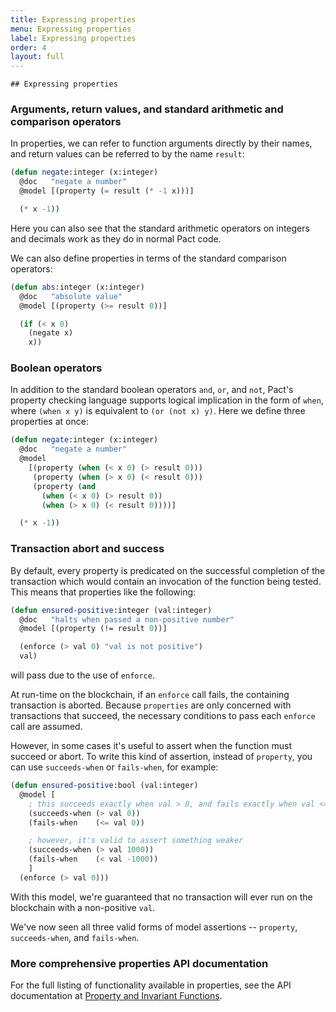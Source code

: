 ```yaml
---
title: Expressing properties
menu: Expressing properties
label: Expressing properties
order: 4
layout: full
---
```


    ## Expressing properties

### Arguments, return values, and standard arithmetic and comparison operators

In properties, we can refer to function arguments directly by their names, and
return values can be referred to by the name `result`:

```lisp
(defun negate:integer (x:integer)
  @doc   "negate a number"
  @model [(property (= result (* -1 x)))]

  (* x -1))
```

Here you can also see that the standard arithmetic operators on integers and
decimals work as they do in normal Pact code.

We can also define properties in terms of the standard comparison operators:

```lisp
(defun abs:integer (x:integer)
  @doc   "absolute value"
  @model [(property (>= result 0))]

  (if (< x 0)
    (negate x)
    x))
```

### Boolean operators

In addition to the standard boolean operators `and`, `or`, and `not`, Pact's
property checking language supports logical implication in the form of `when`,
where `(when x y)` is equivalent to `(or (not x) y)`. Here we define three
properties at once:

```lisp
(defun negate:integer (x:integer)
  @doc   "negate a number"
  @model
    [(property (when (< x 0) (> result 0)))
     (property (when (> x 0) (< result 0)))
     (property (and
       (when (< x 0) (> result 0))
       (when (> x 0) (< result 0))))]

  (* x -1))
```

### Transaction abort and success

By default, every property is predicated on the successful completion of the
transaction which would contain an invocation of the function being tested. This
means that properties like the following:

```lisp
(defun ensured-positive:integer (val:integer)
  @doc   "halts when passed a non-positive number"
  @model [(property (!= result 0))]

  (enforce (> val 0) "val is not positive")
  val)
```

will pass due to the use of `enforce`.

At run-time on the blockchain, if an `enforce` call fails, the containing
transaction is aborted. Because `properties` are only concerned with
transactions that succeed, the necessary conditions to pass each `enforce` call
are assumed.

However, in some cases it's useful to assert when the function must succeed or
abort. To write this kind of assertion, instead of `property`, you can use
`succeeds-when` or `fails-when`, for example:

```lisp
(defun ensured-positive:bool (val:integer)
  @model [
    ; this succeeds exactly when val > 0, and fails exactly when val <= 0
    (succeeds-when (> val 0))
    (fails-when    (<= val 0))

    ; however, it's valid to assert something weaker
    (succeeds-when (> val 1000))
    (fails-when    (< val -1000))
    ]
  (enforce (> val 0)))
```

With this model, we're guaranteed that no transaction will ever run on the
blockchain with a non-positive `val`.

We've now seen all three valid forms of model assertions -- `property`,
`succeeds-when`, and `fails-when`.

### More comprehensive properties API documentation

For the full listing of functionality available in properties, see the API
documentation at
[Property and Invariant Functions](http://pact-language.readthedocs.io/en/latest/pact-properties-api.html).
